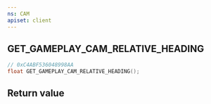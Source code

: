 ```yaml
---
ns: CAM
apiset: client
---
```

## GET_GAMEPLAY_CAM_RELATIVE_HEADING

```c
// 0xC4ABF536048998AA
float GET_GAMEPLAY_CAM_RELATIVE_HEADING();
```



## Return value